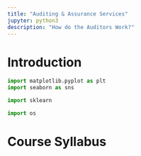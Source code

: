 ```yaml
---
title: "Auditing & Assurance Services"
jupyter: python3
description: "How do the Auditors Work?"
---
```


# Introduction 

```python
import matplotlib.pyplot as plt 
import seaborn as sns

import sklearn
```

```python
import os
```

# Course Syllabus 